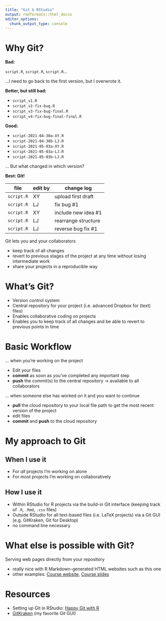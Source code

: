 ```yaml
---
title: "Git & RStudio"
output: rmdformats::html_docco
editor_options: 
  chunk_output_type: console
---
```


# Why Git?

**Bad:**

`script.R`, `script.R`, `script.R`...

...I need to go back to the first version, but I overwrote it.

**Better, but still bad:**

- `script_v1.R`
- `script_v2-fix-bug.R`
- `script_v3-fix-bug-final.R`
- `script_v4-fix-bug-final-final.R`

**Good:**

- `script-2021-04-30a-XY.R` 
- `script-2021-04-30b-LJ.R`
- `script-2021-05-03a-XY.R` 
- `script-2021-05-03a-LJ.R` 
- `script-2021-05-03b-LJ.R` 

... But what changed in which version?

**Best: Git!**


| file       | edit by | change log          |
|------------|---------|---------------------|
| `script.R` | XY      | upload first draft  |
| `script.R` | LJ      | fix bug #1          |
| `script.R` | XY      | include new idea #1 |
| `script.R` | LJ      | rearrange structure |
| `script.R` | LJ      | reverse bug fix #1  |

Git lets you and your collaborators

- keep track of all changes
- revert to previous stages of the project at any time without losing
  intermediate work
- share your projects in a reproducible way

# What's Git?

- Version control system
- Central repository for your project (i.e. advanced Dropbox for (text) files)
- Enables collaborative coding on projects 
- Enables you to keep track of all changes and be able to revert to previous points in time

# Basic Workflow

... when you're working on the project

- Edit your files
- **commit** as soon as you've completed any important step
- **push** the commit(s) to the central repository
  → available to all collaborators

... when someone else has worked on it and you want to continue

- **pull** the cloud repository to your local file path to get the most recent version of the project
- edit files
- **commit** and **push** to the cloud repository

# My approach to Git
## When I use it
- For *all* projects I'm working on alone
- For most projects I'm working on collaboratively

## How I use it
- Within RStudio for R projects via the build-in Git interface (keeping track of `.R`, `.Rmd`, `.csv` files)
- Outside RStudio for all text-based files (i.e. LaTeX projects) via a Git GUI (e.g. GitKraken, Git for Desktop)
- no command line necessary

# What else is possible with Git?

Serving web pages directly from your repository

- really nice with R Markdown-generated HTML websites such as this one
- other examples: [Course website](https://lukas-jue.github.io/intro-tidyverse/), [Course slides](https://lukas-jue.github.io/intro-tidyverse/slides/u2-d07-single-df/u2-d07-single-df.html#1)

# Resources

- Setting up Git in RStudio: [Happy Git with R](https://happygitwithr.com/)
- [GitKraken](https://www.gitkraken.com/) (my favorite Git GUI)
